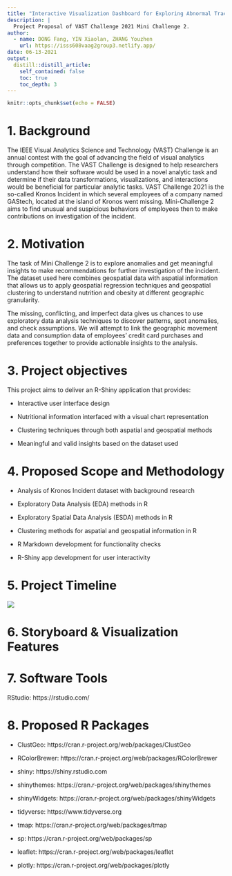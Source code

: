 ```yaml
---
title: "Interactive Visualization Dashboard for Exploring Abnormal Tracking and Transaction of GAStech Employee"
description: |
  Project Proposal of VAST Challenge 2021 Mini Challenge 2.
author:
  - name: DONG Fang, YIN Xiaolan, ZHANG Youzhen
    url: https://isss608vaag2group3.netlify.app/
date: 06-13-2021
output:
  distill::distill_article:
    self_contained: false
    toc: true
    toc_depth: 3
---
```



```r
knitr::opts_chunk$set(echo = FALSE)
```

# 1. Background 

The IEEE Visual Analytics Science and Technology (VAST) Challenge is an annual contest with the goal of advancing the field of visual analytics through competition. The VAST Challenge is designed to help researchers understand how their software would be used in a novel analytic task and determine if their data transformations, visualizations, and interactions would be beneficial for particular analytic tasks. VAST Challenge 2021 is the so-called Kronos Incident in which several employees of a company named GAStech, located at the island of Kronos went missing. Mini-Challenge 2 aims to find unusual and suspicious behaviors of employees then to make contributions on investigation of the incident.

# 2. Motivation 

The task of Mini Challenge 2 is to explore anomalies and get meaningful insights to make recommendations for further investigation of the incident. The dataset used here combines geospatial data with aspatial information that allows us to apply geospatial regression techniques and geospatial clustering to understand nutrition and obesity at different geographic granularity. 

The missing, conflicting, and imperfect data gives us chances to use exploratory data analysis techniques to discover patterns, spot anomalies, and check assumptions. We will attempt to link the geographic movement data and consumption data of employees' credit card purchases and preferences together to provide actionable insights to the analysis. 


# 3. Project objectives 

This project aims to deliver an R-Shiny application that provides: 

* Interactive user interface design 

* Nutritional information interfaced with a visual chart representation 

* Clustering techniques through both aspatial and geospatial methods 

* Meaningful and valid insights based on the dataset used 


# 4. Proposed Scope and Methodology 

* Analysis of Kronos Incident dataset with background research 

* Exploratory Data Analysis (EDA) methods in R 

* Exploratory Spatial Data Analysis (ESDA) methods in R 

* Clustering methods for aspatial and geospatial information in R 

* R Markdown development for functionality checks 

* R-Shiny app development for user interactivity 


# 5. Project Timeline 

![](Image/timeline.png)

# 6. Storyboard & Visualization Features


# 7. Software Tools

RStudio: https://rstudio.com/


# 8. Proposed R Packages

* ClustGeo:  https://cran.r-project.org/web/packages/ClustGeo 

* RColorBrewer: https://cran.r-project.org/web/packages/RColorBrewer 

* shiny: https://shiny.rstudio.com 

* shinythemes: https://cran.r-project.org/web/packages/shinythemes 

* shinyWidgets: https://cran.r-project.org/web/packages/shinyWidgets 

* tidyverse:  https://www.tidyverse.org 

* tmap: https://cran.r-project.org/web/packages/tmap 

* sp: https://cran.r-project.org/web/packages/sp 

* leaflet: https://cran.r-project.org/web/packages/leaflet 

* plotly: https://cran.r-project.org/web/packages/plotly 


